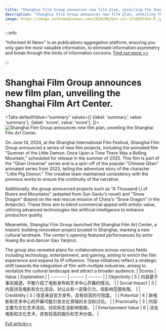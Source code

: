 ```yaml
---
title: "Shanghai Film Group announces new film plan, unveiling the Shanghai Film Art Center."
description: "Shanghai Film Group announces new film plan, unveiling the Shanghai Film Art Center."
image: https://image.informedainews.com/2024/06/Ent-zul-1718507454-0.jpg
---
```



:::info

"Informed AI News" is an publications aggregation platform, ensuring you only gain the most valuable information, to eliminate information asymmetry and break through the limits of information cocoons.  [Find out more >>](/)

:::

# Shanghai Film Group announces new film plan, unveiling the Shanghai Film Art Center.


<Tabs
	defaultValue="summary"
	values={[
	{label: 'summary', value: 'summary'},
	{label: 'score', value: 'score'},
]}>
<TabItem value="summary">
<img
  src="https://image.informedainews.com/2024/06/Ent-zul-1718507454-0.jpg"
  alt="Shanghai Film Group announces new film plan, unveiling the Shanghai Film Art Center."
/>



On June 14, 2024, at the Shanghai International Film Festival, Shanghai Film Group announced a series of new film projects, including the animated film "Summer of the Little Demon: Once Upon a Time There Was a Rolling Mountain," scheduled for release in the summer of 2025. This film is part of the "Qitan Universe" series and is a spin-off of the popular "Chinese Qitan" animated series from 2023, telling the adventure story of the character "Little Pig Demon." The creative team maintained consistency with the previous works to ensure the continuity of the narrative.

Additionally, the group announced projects such as "A Thousand Li of Rivers and Mountains" (adapted from Sun Ganlu's novel) and "Snow Dragon" (based on the real rescue mission of China's "Snow Dragon" in the Antarctic). These films aim to blend commercial appeal with artistic value, utilizing advanced technologies like artificial intelligence to enhance production quality.

Meanwhile, Shanghai Film Group launched the Shanghai Film Art Center, a historic building renovation project located in Shanghai, marking a new cultural landmark. The center's opening featured performances by actor Huang Bo and dancer Gao Yanjinzi.

The group also revealed plans for collaborations across various fields including technology, entertainment, and gaming, aiming to enrich the film experience and expand its IP influence. These initiatives reflect a strategic shift towards the integration of film with multiple industries, aiming to revitalize the cultural landscape and attract a broader audience.
</TabItem>
<TabItem value="score">
	| Scores     | Value   | Explanation |
	| -------- | ------- | ------- |
	| Objectivity  | 5    | 内容基于事实报道，平衡介绍了电影发布和艺术中心开幕的情况。    |
	| Social Impact | 3     | 内容涉及电影和文化活动，对公众有一定吸引力，但影响范围有限。    |
	| Credibility    | 5    | 信息来自官方发布，具有较高的可信度。    |
	| Potential    | 4    | 新电影和艺术中心的开幕可能引发文化领域的关注和讨论。    |
	| Practicality    | 3    | 内容主要为文化艺术活动，对实际生活影响有限。    |
	| Entertainment Value    | 6    | 涉及电影和文化艺术，具有较高的娱乐和艺术价值。    |
</TabItem>
</Tabs>

[Full article>>](https://www.36kr.com/p/2820724444531206)

